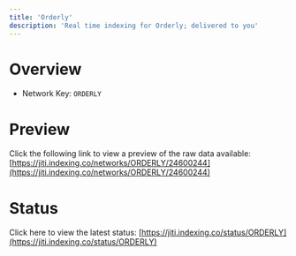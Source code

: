 ```yaml
---
title: 'Orderly'
description: 'Real time indexing for Orderly; delivered to you'
---
```


# Overview
- Network Key: `ORDERLY`

# Preview
Click the following link to view a preview of the raw data available: [https://jiti.indexing.co/networks/ORDERLY/24600244](https://jiti.indexing.co/networks/ORDERLY/24600244)

# Status
Click here to view the latest status: [https://jiti.indexing.co/status/ORDERLY](https://jiti.indexing.co/status/ORDERLY)
